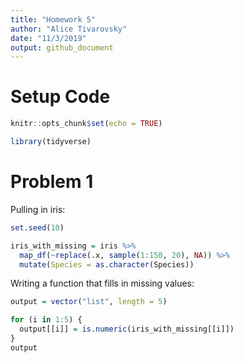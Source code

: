 ```yaml
---
title: "Homework 5"
author: "Alice Tivarovsky"
date: "11/3/2019"
output: github_document
---
```


# Setup Code

```r
knitr::opts_chunk$set(echo = TRUE)

library(tidyverse)

```

# Problem 1

Pulling in iris: 

```r
set.seed(10)

iris_with_missing = iris %>% 
  map_df(~replace(.x, sample(1:150, 20), NA)) %>%
  mutate(Species = as.character(Species))

```

Writing a function that fills in missing values:


```r
output = vector("list", length = 5)

for (i in 1:5) {
  output[[i]] = is.numeric(iris_with_missing[[i]])
}
output

```



